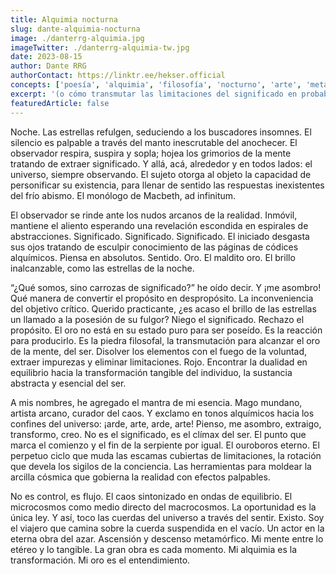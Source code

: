 ```yaml
---
title: Alquimia nocturna
slug: dante-alquimia-nocturna
image: ./danterrg-alquimia.jpg
imageTwitter: ./danterrg-alquimia-tw.jpg
date: 2023-08-15
author: Dante RRG
authorContact: https://linktr.ee/hekser.official
concepts: ['poesía', 'alquimia', 'filosofía', 'nocturno', 'arte', 'metamorfosis']
excerpt: '(o cómo transmutar las limitaciones del significado en probabilidades de oro).'
featuredArticle: false
---
```


Noche. Las estrellas refulgen, seduciendo a los buscadores insomnes. El silencio es palpable a través del manto inescrutable del anochecer. El observador respira, suspira y sopla; hojea los grimorios de la mente tratando de extraer significado. Y allá, acá, alrededor y en todos lados: el universo, siempre observando. El sujeto otorga al objeto la capacidad de personificar su existencia, para llenar de sentido las respuestas inexistentes del frío abismo. El monólogo de Macbeth, ad infinitum.

El observador se rinde ante los nudos arcanos de la realidad. Inmóvil, mantiene el aliento esperando una revelación escondida en espirales de abstracciones. Significado. Significado. Significado. El iniciado desgasta sus ojos tratando de esculpir conocimiento de las páginas de códices alquímicos. Piensa en absolutos. Sentido. Oro. El maldito oro. El brillo inalcanzable, como las estrellas de la noche.

“¿Qué somos, sino carrozas de significado?” he oído decir. Y ¡me asombro! Qué manera de convertir el propósito en despropósito. La inconveniencia del objetivo crítico. Querido practicante, ¿es acaso el brillo de las estrellas un llamado a la posesión de su fulgor? Niego el significado. Rechazo el propósito. El oro no está en su estado puro para ser poseído. Es la reacción para producirlo. Es la piedra filosofal, la transmutación para alcanzar el oro de la mente, del ser. Disolver los elementos con el fuego de la voluntad, extraer impurezas y eliminar limitaciones. Rojo. Encontrar la dualidad en equilibrio hacia la transformación tangible del individuo, la sustancia abstracta y esencial del ser.

A mis nombres, he agregado el mantra de mi esencia. Mago mundano, artista arcano, curador del caos. Y exclamo en tonos alquímicos hacia los confines del universo: ¡arde, arte, arde, arte! Pienso, me asombro, extraigo, transformo, creo. No es el significado, es el clímax del ser. El punto que marca el comienzo y el fin de la serpiente por igual. El ouroboros eterno. El perpetuo ciclo que muda las escamas cubiertas de limitaciones, la rotación que devela los sigilos de la conciencia. Las herramientas para moldear la arcilla cósmica que gobierna la realidad con efectos palpables.

No es control, es flujo. El caos sintonizado en ondas de equilibrio. El microcosmos como medio directo del macrocosmos. La oportunidad es la única ley. Y así, toco las cuerdas del universo a través del sentir. Existo. Soy el viajero que camina sobre la cuerda suspendida en el vacío. Un actor en la eterna obra del azar. Ascensión y descenso metamórfico. Mi mente entre lo etéreo y lo tangible. La gran obra es cada momento. Mi alquimia es la transformación. Mi oro es el entendimiento.
